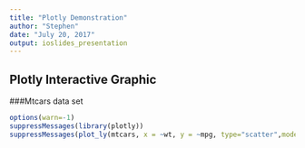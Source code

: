```yaml
---
title: "Plotly Demonstration"
author: "Stephen"
date: "July 20, 2017"
output: ioslides_presentation
---
```



## Plotly Interactive Graphic
###Mtcars data set
```r
options(warn=-1)
suppressMessages(library(plotly))
suppressMessages(plot_ly(mtcars, x = ~wt, y = ~mpg, type="scatter",mode = "markers",color=~carb,size=~gear))
```
